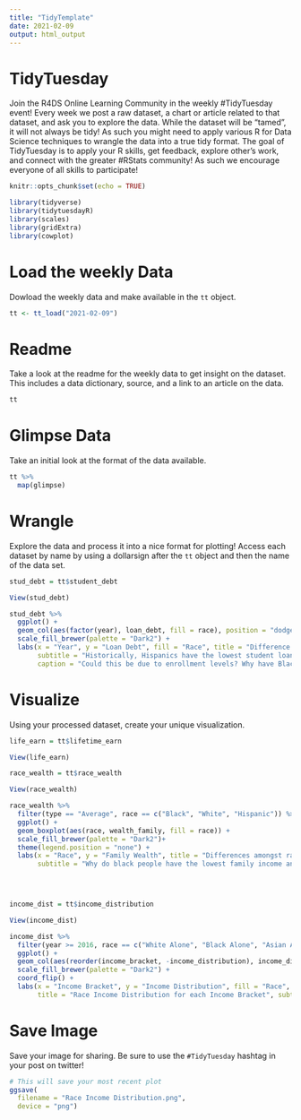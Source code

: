 ```yaml
---
title: "TidyTemplate"
date: 2021-02-09
output: html_output
---
```


# TidyTuesday

Join the R4DS Online Learning Community in the weekly #TidyTuesday event!
Every week we post a raw dataset, a chart or article related to that dataset, and ask you to explore the data.
While the dataset will be “tamed”, it will not always be tidy! As such you might need to apply various R for Data Science techniques to wrangle the data into a true tidy format.
The goal of TidyTuesday is to apply your R skills, get feedback, explore other’s work, and connect with the greater #RStats community!
As such we encourage everyone of all skills to participate!

```r

knitr::opts_chunk$set(echo = TRUE)

library(tidyverse)
library(tidytuesdayR)
library(scales)
library(gridExtra)
library(cowplot)
```

# Load the weekly Data

Dowload the weekly data and make available in the `tt` object.

```r

tt <- tt_load("2021-02-09")

```


# Readme

Take a look at the readme for the weekly data to get insight on the dataset.
This includes a data dictionary, source, and a link to an article on the data.

```r

tt

```


# Glimpse Data

Take an initial look at the format of the data available.

```r

tt %>% 
  map(glimpse)

```

# Wrangle

Explore the data and process it into a nice format for plotting! Access each dataset by name by using a dollarsign after the `tt` object and then the name of the data set.

```r

stud_debt = tt$student_debt

View(stud_debt)

stud_debt %>%
  ggplot() +
  geom_col(aes(factor(year), loan_debt, fill = race), position = "dodge") +
  scale_fill_brewer(palette = "Dark2") +
  labs(x = "Year", y = "Loan Debt", fill = "Race", title = "Difference amongst races regarding student load debt",
       subtitle = "Historically, Hispanics have the lowest student loan debt.",
       caption = "Could this be due to enrollment levels? Why have Black students been charged increasingly more since 04'.")

```


# Visualize

Using your processed dataset, create your unique visualization.

```r

life_earn = tt$lifetime_earn

View(life_earn)

race_wealth = tt$race_wealth

View(race_wealth)

race_wealth %>%
  filter(type == "Average", race == c("Black", "White", "Hispanic")) %>%
  ggplot() +
  geom_boxplot(aes(race, wealth_family, fill = race)) +
  scale_fill_brewer(palette = "Dark2")+
  theme(legend.position = "none") +
  labs(x = "Race", y = "Family Wealth", title = "Differences amongst races regarding family wealth",
       subtitle = "Why do black people have the lowest family income and the highest student loan debt?")


  
```
```r

income_dist = tt$income_distribution

View(income_dist)

income_dist %>%
  filter(year >= 2016, race == c("White Alone", "Black Alone", "Asian Alone", "Hispanic (Any Race)")) %>%
  ggplot() +
  geom_col(aes(reorder(income_bracket, -income_distribution), income_distribution, fill = race)) +
  scale_fill_brewer(palette = "Dark2") +
  coord_flip() +
  labs(x = "Income Bracket", y = "Income Distribution", fill = "Race", 
       title = "Race Income Distribution for each Income Bracket", subtitle = "Income Distribution is out of 100")

```




# Save Image

Save your image for sharing. Be sure to use the `#TidyTuesday` hashtag in your post on twitter! 

```r

# This will save your most recent plot
ggsave(
  filename = "Race Income Distribution.png",
  device = "png")

```
